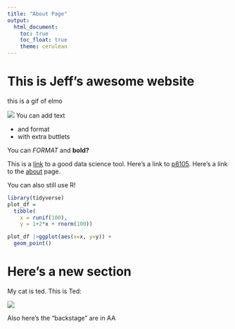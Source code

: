 ```yaml
---
title: "About Page"
output: 
  html_document:
    toc: true
    toc_float: true
    theme: cerulean
---
```


# This is Jeff's awesome website
this is a gif of elmo

![](https://media.giphy.com/media/drXGoW1iudhKw/giphy.gif)
You can add text

* and format
* with extra buttlets

You can *FORMAT* and **bold?**

This is a [link](https://www.google.com/) to a good data science tool. Here's a link to [p8105]().
Here's a link to the [about](about.html) page.


You can also still use R!



```r
library(tidyverse)
plot_df = 
  tibble(
    x = runif(100),
    y = 1+2*x + rnorm(100))

plot_df |>ggplot(aes(x=x, y=y)) +
  geom_point()
```


# Here's a new section



My cat is ted. This is Ted:


![](images/ted.jpg)

Also here's the "backstage" are in AA

